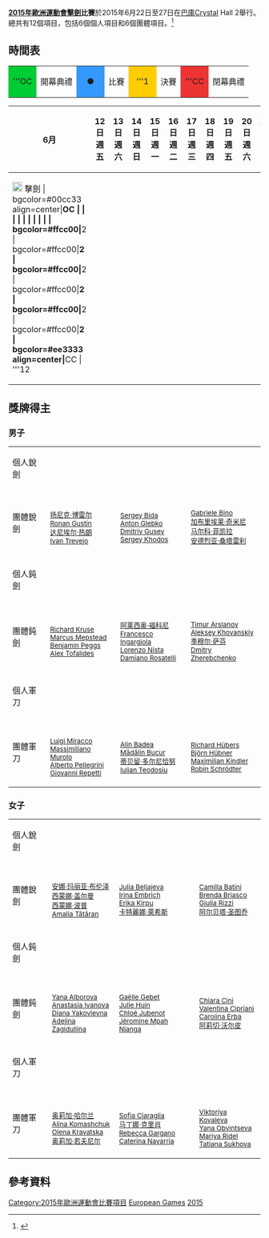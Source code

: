 {{NoteTA|G1=Sports}}
{{Infobox European Games event
|event = 擊劍
|games = 2015
|image = [[File:Fencing_pictogram.svg|centre]] 
|venue = [[巴庫|巴庫]]Crystal Hall 2
|dates = 6月22日至27日
|competitors = 300
|nations = 
|prev = 
|next = 
}}

'''[[2015年歐洲運動會|2015年歐洲運動會]][[擊劍|擊劍]]比賽'''於2015年6月22日至27日在[[巴庫|巴庫]]Crystal Hall 2舉行。總共有12個項目，包括6個個人項目和6個團體項目。<ref name= qualification>{{Cite web |url=http://www.olympics.ie/wp-content/uploads/2013/11/Baku-2015-Newsletter-1-small.pdf |title=Baku 2015 Newsletter |accessdate=2014-07-23 |archive-date=2017-10-13 |archive-url=https://web.archive.org/web/20171013172555/http://www.olympics.ie/wp-content/uploads/2013/11/Baku-2015-Newsletter-1-small.pdf |dead-url=no }}</ref>

==時間表==
{| class="wikitable" style="margin:0.5em auto; font-size:90%;position:relative;"
|-
|style="width:2.5em; background:#00cc33; text-align:center"|'''OC||開幕典禮
|style="width:2.5em; background:#3399ff; text-align:center"|●||比賽
|style="width:2.5em; background:#ffcc00; text-align:center"|'''1||決賽
|style="width:2.5em; background:#ee3333; text-align:center"|'''CC||閉幕典禮
|}

{| class="wikitable" style="margin:0.9em auto; font-size:90%; line-height:1.25em; width:75%;"
|-
! colspan=2|6月
!style="width:2.5em"|12日<br/>週五
!style="width:2.5em"|13日<br/>週六
!style="width:2.5em"|14日<br/>週日
!style="width:2.5em"|15日<br/>週一
!style="width:2.5em"|16日<br/>週二
!style="width:2.5em"|17日<br/>週三
!style="width:2.5em"|18日<br/>週四
!style="width:2.5em"|19日<br/>週五
!style="width:2.5em"|20日<br/>週六
!style="width:2.5em"|21日<br/>週日
!style="width:2.5em"|22日<br/>週一
!style="width:2.5em"|23日<br/>週二
!style="width:2.5em"|24日<br/>週三
!style="width:2.5em"|25日<br/>週四
!style="width:2.5em"|26日<br/>週五
!style="width:2.5em"|27日<br/>週六
!style="width:2.5em"|28日<br/>週日
!項目
|- align="center"
| colspan=2 align="left" | [[Image:Fencing_pictogram.svg|20px]] 擊劍
<!-- 12 -->| bgcolor=#00cc33 align=center|'''OC
<!-- 13 -->| 
<!-- 14 -->| 
<!-- 15 -->| 
<!-- 16 -->| 
<!-- 17 -->| 
<!-- 18 -->| 
<!-- 19 -->| 
<!-- 20 -->| 
<!-- 21 -->| 
<!-- 22 -->| bgcolor=#ffcc00|'''2
<!-- 23 -->| bgcolor=#ffcc00|'''2
<!-- 24 -->| bgcolor=#ffcc00|'''2
<!-- 25 -->| bgcolor=#ffcc00|'''2
<!-- 26 -->| bgcolor=#ffcc00|'''2
<!-- 27 -->| bgcolor=#ffcc00|'''2
<!-- 28 -->| bgcolor=#ee3333 align=center|'''CC
<!--  T -->| '''12
|}

==獎牌得主==

=== 男子===

{| {{MedalistTable|type=項目}}
|-
| 個人銳劍
| {{flagIOC2medalist|[[Ivan_Trevejo|Ivan Trevejo]]|FRA|2015年歐洲運動會}}
| {{flagIOC2medalist|[[Sergey_Khodos|Sergey Khodos]]|RUS|2015年歐洲運動會}}
| {{flagIOC2medalist|[[达尼埃尔·热朗|达尼埃尔·热朗]]|FRA|2015年歐洲運動會}}<br>{{flagIOC2medalist|[[Bartosz_Piasecki|Bartosz Piasecki]]|NOR|2015年歐洲運動會}}
|-
| 團體銳劍
| {{flagIOC2|FRA|2015年歐洲運動會}}  <br> <small> [[扬尼克·博雷尔|扬尼克·博雷尔]] <br> [[Ronan_Gustin|Ronan Gustin]] <br> [[达尼埃尔·热朗|达尼埃尔·热朗]] <br> [[Ivan_Trevejo|Ivan Trevejo]] </small>
|  {{flagIOC2|RUS|2015年歐洲運動會}} <br> <small> [[Sergey_Bida|Sergey Bida]] <br> [[Anton_Glebko|Anton Glebko]] <br> [[Dmitriy_Gusev|Dmitriy Gusev]] <br> [[Sergey_Khodos|Sergey Khodos]] </small>
| {{flagIOC2|ITA|2015年歐洲運動會}} <br> <small> [[Gabriele_Bino|Gabriele Bino]] <br> [[加布里埃莱·奇米尼|加布里埃莱·奇米尼]] <br> [[马尔科·菲凯拉|马尔科·菲凯拉]] <br> [[安德烈亚·桑塔雷利|安德烈亚·桑塔雷利]] </small>
|-bgcolor=#DDDDDD
|colspan=7|
|-
| 個人鈍劍
| {{flagIOC2medalist|[[阿莱西奥·福科尼|阿莱西奥·福科尼]]|ITA|2015年歐洲運動會}}
| {{flagIOC2medalist|[[Timur_Arslanov|Timur Arslanov]]|RUS|2015年歐洲運動會}}
| {{flagIOC2medalist|[[Jean-Paul_Tony-Hélissey|Jean-Paul Tony-Hélissey]]|FRA|2015年歐洲運動會}}<br>{{flagIOC2medalist|[[Francesco_Ingargiola_(fencer)|Francesco Ingargiola]]|ITA|2015年歐洲運動會}}
|-
| 團體鈍劍
| {{flagIOC2|GBR|2015年歐洲運動會}} <br> <small> [[Richard_Kruse|Richard Kruse]] <br> [[Marcus_Mepstead|Marcus Mepstead]] <br> [[Benjamin_Peggs|Benjamin Peggs]] <br> [[Alex_Tofalides|Alex Tofalides]] </small>
| {{flagIOC2|ITA|2015年歐洲運動會}} <br> <small> [[阿莱西奥·福科尼|阿莱西奥·福科尼]] <br> [[Francesco_Ingargiola_(fencer)|Francesco Ingargiola]] <br> [[Lorenzo_Nista|Lorenzo Nista]] <br> [[Damiano_Rosatelli|Damiano Rosatelli]] </small>
| {{flagIOC2|RUS|2015年歐洲運動會}} <br> <small> [[Timur_Arslanov|Timur Arslanov]] <br> [[Aleksey_Khovansky_(fencer)|Aleksey Khovanskiy]] <br> [[季穆尔·萨芬|季穆尔·萨芬]] <br> [[Dmitry_Zherebchenko|Dmitry Zherebchenko]] </small>
|-bgcolor=#DDDDDD
|colspan=7|
|-
| 個人軍刀
| {{flagIOC2medalist|[[Andriy_Yahodka|Andriy Yahodka]]|UKR|2015年歐洲運動會}}
| {{flagIOC2medalist|[[蒂贝留·多尔尼恰努|蒂贝留·多尔尼恰努]]|ROU|2015年歐洲運動會}}
| {{flagIOC2medalist|[[Luigi_Miracco|Luigi Miracco]]|ITA|2015年歐洲運動會}}<br>{{flagIOC2medalist|[[Alberto_Pellegrini|Alberto Pellegrini]]|ITA|2015年歐洲運動會}}
|-
| 團體軍刀
| {{flagIOC2|ITA|2015年歐洲運動會}} <br> <small> [[Luigi_Miracco|Luigi Miracco]] <br> [[Massimiliano_Murolo|Massimiliano Murolo]] <br> [[Alberto_Pellegrini|Alberto Pellegrini]] <br> [[Giovanni_Repetti|Giovanni Repetti]] </small>
| {{flagIOC2|ROU|2015年歐洲運動會}} <br> <small> [[Alin_Badea|Alin Badea]] <br> [[Mădălin_Bucur|Mădălin Bucur]] <br> [[蒂贝留·多尔尼恰努|蒂贝留·多尔尼恰努]] <br> [[Iulian_Teodosiu|Iulian Teodosiu]] </small>
| {{flagIOC2|GER|2015年歐洲運動會}} <br> <small> [[Richard_Hübers|Richard Hübers]] <br> [[Björn_Hübner|Björn Hübner]] <br> [[Maximilian_Kindler|Maximilian Kindler]] <br> [[Robin_Schrödter|Robin Schrödter]] </small>
|}

===女子===
{| {{MedalistTable|type=項目}}
|-
| 個人銳劍
| {{flagIOC2medalist|[[安娜·玛丽亚·布伦泽|安娜·玛丽亚·布伦泽]]|ROU|2015年歐洲運動會}}
| {{flagIOC2medalist|[[Yana_Zvereva|Yana Zvereva]]|RUS|2015年歐洲運動會}}
| {{flagIOC2medalist|[[西蒙娜·盖尔曼|西蒙娜·盖尔曼]]|ROU|2015年歐洲運動會}}<br>{{flagIOC2medalist|[[Erika_Kirpu|Erika Kirpu]]|EST|2015年歐洲運動會}}
|-
| 團體銳劍
| {{flagIOC2|ROU|2015年歐洲運動會}} <br> <small> [[安娜·玛丽亚·布伦泽|安娜·玛丽亚·布伦泽]] <br> [[西蒙娜·盖尔曼|西蒙娜·盖尔曼]] <br> [[西蒙娜·波普|西蒙娜·波普]] <br> [[Amalia_Tătăran|Amalia Tătăran]] </small> 
| {{flagIOC2|EST|2015年歐洲運動會}} <br> <small> [[Julia_Beljajeva|Julia Beljajeva]] <br> [[Irina_Embrich|Irina Embrich]] <br> [[Erika_Kirpu|Erika Kirpu]] <br> [[卡特麗娜·萊希斯|卡特麗娜·萊希斯]] </small>
| {{flagIOC2|ITA|2015年歐洲運動會}} <br> <small> [[Camilla_Batini|Camilla Batini]] <br> [[Brenda_Briasco|Brenda Briasco]] <br> [[Giulia_Rizzi|Giulia Rizzi]] <br> [[阿尔贝塔·圣图乔|阿尔贝塔·圣图乔]] </small>
|-bgcolor=#DDDDDD
|colspan=7|
|-
| 個人鈍劍
| {{flagIOC2medalist|[[阿莉切·沃尔皮|阿莉切·沃尔皮]]|ITA|2015年歐洲運動會}}
| {{flagIOC2medalist|[[Yana_Alborova|Yana Alborova]]|RUS|2015年歐洲運動會}}
| {{flagIOC2medalist|[[Adelina_Zagidullina|Adelina Zagidullina]]|RUS|2015年歐洲運動會}}<br>{{flagIOC2medalist|[[Valentina_Cipriani|Valentina Cipriani]]|ITA|2015年歐洲運動會}}
|-
| 團體鈍劍
| {{flagIOC2|RUS|2015年歐洲運動會}} <br> <small> [[Yana_Alborova|Yana Alborova]] <br> [[Anastasia_Ivanova|Anastasia Ivanova]] <br> [[Diana_Yakovlevna|Diana Yakovlevna]] <br> [[Adelina_Zagidullina|Adelina Zagidullina]] </small>
| {{flagIOC2|FRA|2015年歐洲運動會}} <br> <small> [[Gaëlle_Gebet|Gaëlle Gebet]] <br> [[Julie_Huin|Julie Huin]] <br> [[Chloé_Jubenot|Chloé Jubenot]] <br> [[Jéromine_Mpah_Njanga|Jéromine Mpah Njanga]] </small>
| {{flagIOC2|ITA|2015年歐洲運動會}} <br> <small> [[Chiara_Cini|Chiara Cini]] <br> [[Valentina_Cipriani|Valentina Cipriani]] <br> [[Carolina_Erba|Carolina Erba]] <br> [[阿莉切·沃尔皮|阿莉切·沃尔皮]] </small>
|-bgcolor=#DDDDDD
|colspan=7|
|-
| 個人軍刀
| {{flagIOC2medalist|[[Angelika_Wątor|Angelika Wątor]]|POL|2015年歐洲運動會}}
| {{flagIOC2medalist|[[Sevil_Bunyatova|Sevil Bunyatova]]|AZE|2015年歐洲運動會}}
| {{flagIOC2medalist|[[Sevinc_Bunyatova|Sevinc Bunyatova]]|AZE|2015年歐洲運動會}}<br>{{flagIOC2medalist|[[Margaux_Rifkiss|Margaux Rifkiss]]|FRA|2015年歐洲運動會}}
|-
| 團體軍刀
| {{flagIOC2|UKR|2015年歐洲運動會}} <br> <small> [[奥莉加·哈尔兰|奥莉加·哈尔兰]] <br> [[Alina_Komashchuk|Alina Komashchuk]] <br> [[Olena_Kravatska|Olena Kravatska]] <br> [[奥莉加·若夫尼尔|奥莉加·若夫尼尔]] </small>
| {{flagIOC2|ITA|2015年歐洲運動會}} <br> <small> [[Sofia_Ciaraglia|Sofia Ciaraglia]] <br> [[马丁娜·克里肖|马丁娜·克里肖]] <br> [[Rebecca_Gargano|Rebecca Gargano]] <br> [[Caterina_Navarria|Caterina Navarria]] </small>
| {{flagIOC2|RUS|2015年歐洲運動會}} <br> <small> [[Viktoriya_Kovaleva|Viktoriya Kovaleva]] <br> [[Yana_Obvintseva|Yana Obvintseva]] <br> [[Mariya_Ridel|Mariya Ridel]] <br> [[Tatiana_Sukhova|Tatiana Sukhova]] </small>
|}

==參考資料==
{{reflist}}

{{2015年歐洲運動會比賽項目}}

[[Category:2015年歐洲運動會比賽項目|Category:2015年歐洲運動會比賽項目]]
[[Category:2015年擊劍|European Games]]
[[Category:歐洲運動會擊劍比賽|2015]]